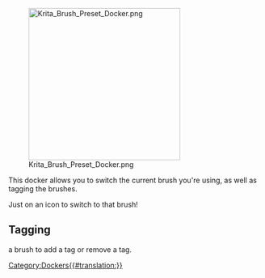 [[File:Krita Brush Preset Docker.png |300px]] 

This docker allows you to switch the current brush you're using, as well as tagging the brushes.

Just {{MouseButton|left}} on an icon to switch to that brush!

==Tagging==
{{MouseButton|right}} a brush to add a tag or remove a tag.

[[Category:Dockers{{#translation:}}]]
